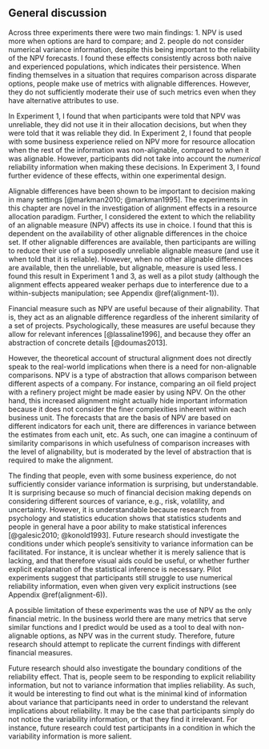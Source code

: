 ## General discussion

Across three experiments there were two main findings: 1. NPV is used more when
options are hard to compare; and 2. people do not consider numerical variance
information, despite this being important to the reliability of the NPV
forecasts. I found these effects consistently across both naive and experienced
populations, which indicates their persistence. When finding themselves in a
situation that requires comparison across disparate options, people make use of
metrics with alignable differences. However, they do not sufficiently moderate
their use of such metrics even when they have alternative attributes to use.

In Experiment 1, I found that when participants were told that NPV was
unreliable, they did not use it in their allocation decisions, but when they
were told that it was reliable they did. In Experiment 2, I found that people
with some business experience relied on NPV more for resource allocation when
the rest of the information was non-alignable, compared to when it was
alignable. However, participants did not take into account the *numerical*
reliability information when making these decisions. In Experiment 3, I found
further evidence of these effects, within one experimental design.

Alignable differences have been shown to be important to decision making in many
settings [@markman2010; @markman1995]. The experiments in this chapter are novel
in the investigation of alignment effects in a resource allocation paradigm.
Further, I considered the extent to which the reliability of an alignable
measure (NPV) affects its use in choice. I found that this is dependent on the
availability of other alignable differences in the choice set. If other
alignable differences are available, then participants are willing to reduce
their use of a supposedly unreliable alignable measure (and use it when told
that it is reliable). However, when no other alignable differences are
available, then the unreliable, but alignable, measure is used less. I found
this result in Experiment 1 and 3, as well as a pilot study (although the
alignment effects appeared weaker perhaps due to interference due to a
within-subjects manipulation; see Appendix \@ref(alignment-1)).

Financial measure such as NPV are useful because of their alignability. That is,
they act as an alignable difference regardless of the inherent similarity of a
set of projects. Psychologically, these measures are useful because they allow
for relevant inferences [@lassaline1996], and because they offer an abstraction
of concrete details [@doumas2013].

However, the theoretical account of structural alignment does not directly speak
to the real-world implications when there is a need for non-alignable
comparisons. NPV is a type of abstraction that allows comparison between
different aspects of a company. For instance, comparing an oil field project
with a refinery project might be made easier by using NPV. On the other hand,
this increased alignment might actually hide important information because it
does not consider the finer complexities inherent within each business unit. The
forecasts that are the basis of NPV are based on different indicators for each
unit, there are differences in variance between the estimates from each unit,
etc. As such, one can imagine a continuum of similarity comparisons in which
usefulness of comparison increases with the level of alignability, but is
moderated by the level of abstraction that is required to make the alignment.

The finding that people, even with some business experience, do not sufficiently
consider variance information is surprising, but understandable. It is
surprising because so much of financial decision making depends on considering
different sources of variance, e.g., risk, volatility, and uncertainty. However,
it is understandable because research from psychology and statistics education
shows that statistics students and people in general have a poor ability to make
statistical inferences [@galesic2010; @konold1993]. Future research should
investigate the conditions under which people’s sensitivity to variance
information can be facilitated. For instance, it is unclear whether it is merely
salience that is lacking, and that therefore visual aids could be useful, or
whether further explicit explanation of the statistical inference is necessary.
Pilot experiments suggest that participants still struggle to use numerical
reliability information, even when given very explicit instructions (see
Appendix \@ref(alignment-6)).

A possible limitation of these experiments was the use of NPV as the only
financial metric. In the business world there are many metrics that serve
similar functions and I predict would be used as a tool to deal with
non-alignable options, as NPV was in the current study. Therefore, future
research should attempt to replicate the current findings with different
financial measures.

Future research should also investigate the boundary conditions of the
reliability effect. That is, people seem to be responding to explicit
reliability information, but not to variance information that implies
reliability. As such, it would be interesting to find out what is the minimal
kind of information about variance that participants need in order to understand
the relevant implications about reliability. It may be the case that
participants simply do not notice the variability information, or that they find
it irrelevant. For instance, future research could test participants in a
condition in which the variability information is more salient.

\newpage

\printbibliography[segment=\therefsegment,heading=subbibintoc]
